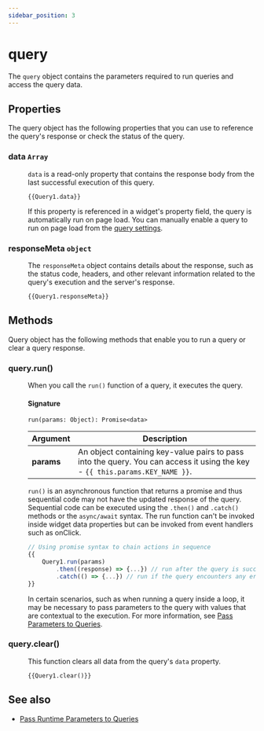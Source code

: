 ```yaml
---
sidebar_position: 3
---
```



# query

The `query` object contains the parameters required to run queries and access the query data.

## Properties

The query object has the following properties that you can use to reference the query's response or check the status of the query.

### data `Array`

<dd>

`data` is a read-only property that contains the response body from the last successful execution of this query.

```
{{Query1.data}}
```

If this property is referenced in a widget's property field, the query is automatically run on page load. You can manually enable a query to run on page load from the [query settings](/connect-data/reference/query-settings).

</dd>

### responseMeta `object`

<dd>

The `responseMeta` object contains details about the response, such as the status code, headers, and other relevant information related to the query's execution and the server's response.

```
{{Query1.responseMeta}}
```

</dd>

## Methods

Query object has the following methods that enable you to run a query or clear a query response.

### query.run()

<dd>

When you call the `run()` function of a query, it executes the query.

#### Signature

```
run(params: Object): Promise<data>
```

| Argument   | Description                                                                                                                  |
| ---------- | ---------------------------------------------------------------------------------------------------------------------------- |
| **params** | An object containing key-value pairs to pass into the query. You can access it using the key - `{{ this.params.KEY_NAME }}`. |

`run()` is an asynchronous function that returns a promise and thus sequential code may not have the updated response of the query. Sequential code can be executed using the `.then()` and `.catch()` methods or the `async/await` syntax. The run function can't be invoked inside widget data properties but can be invoked from event handlers such as onClick.

```javascript
// Using promise syntax to chain actions in sequence
{{
    Query1.run(params)
        .then((response) => {...}) // run after the query is successful
        .catch(() => {...}) // run if the query encounters any errors
}}
```

In certain scenarios, such as when running a query inside a loop, it may be necessary to pass parameters to the query with values that are contextual to the execution. For more information, see [Pass Parameters to Queries](/connect-data/how-to-guides/how-to-pass-params-to-an-api).

</dd>

### query.clear()

<dd>

This function clears all data from the query's `data` property.

```
{{Query1.clear()}}
```

</dd>

## See also
- [Pass Runtime Parameters to Queries](/connect-data/how-to-guides/how-to-pass-params-to-an-api)
